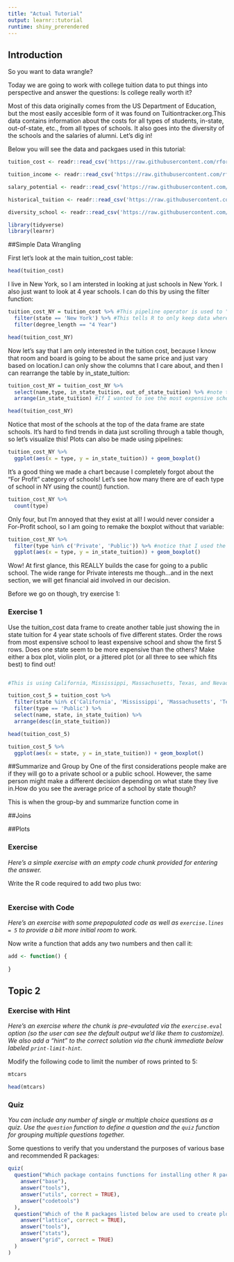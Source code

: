 ```yaml
---
title: "Actual Tutorial"
output: learnr::tutorial
runtime: shiny_prerendered
---
```


## Introduction
So you want to data wrangle?

Today we are going to work with college tuition data to put things into perspective and answer the questions: Is college really worth it?

Most of this data originally comes from the US Department of Education, but the most easily accesible form of it was found on Tuitiontracker.org.This data contains information about the costs for all types of students, in-state, out-of-state, etc., from all types of schools. It also goes into the diversity of the schools and the salaries of alumni. Let's dig in!

Below you will see the data and packgaes used in this tutorial:

```r
tuition_cost <- readr::read_csv('https://raw.githubusercontent.com/rfordatascience/tidytuesday/master/data/2020/2020-03-10/tuition_cost.csv')

tuition_income <- readr::read_csv('https://raw.githubusercontent.com/rfordatascience/tidytuesday/master/data/2020/2020-03-10/tuition_income.csv') 

salary_potential <- readr::read_csv('https://raw.githubusercontent.com/rfordatascience/tidytuesday/master/data/2020/2020-03-10/salary_potential.csv')

historical_tuition <- readr::read_csv('https://raw.githubusercontent.com/rfordatascience/tidytuesday/master/data/2020/2020-03-10/historical_tuition.csv')

diversity_school <- readr::read_csv('https://raw.githubusercontent.com/rfordatascience/tidytuesday/master/data/2020/2020-03-10/diversity_school.csv')

library(tidyverse)
library(learnr)
```

##Simple Data Wrangling

First let's look at the main tuition_cost table:
```r
head(tuition_cost)
```
I live in New York, so I am intersted in looking at just schools in New York. I also just want to look at 4 year schools. I can do this by using the filter function:
```r
tuition_cost_NY = tuition_cost %>% #This pipeline operator is used to "pipe" any data through a function
  filter(state == 'New York') %>% #This tells R to only keep data where the "state" vector equals "New York" 
  filter(degree_length == "4 Year")

head(tuition_cost_NY)
```
Now let's say that I am only interested in the tuition cost, because I know that room and board is going to be about the same price and just vary based on location.I can only show the columns that I care about, and then I can rearrange the table by in_state_tuition:
```r
tuition_cost_NY = tuition_cost_NY %>% 
  select(name,type, in_state_tuition, out_of_state_tuition) %>% #note that the order you write the selected columns is the order they will appear
  arrange(in_state_tuition) #If I wanted to see the most expensive schools at the top, I could order it in descending order using desc(in_state_tuition)

head(tuition_cost_NY)
```

Notice that most of the schools at the top of the data frame are state schools. It's hard to find trends in data just scrolling through a table though, so let's visualize this! Plots can also be made using pipelines:
```r
tuition_cost_NY %>%
  ggplot(aes(x = type, y = in_state_tuition)) + geom_boxplot()
```

It's a good thing we made a chart because I completely forgot about the "For Profit" category of schools! Let's see how many there are of each type of school in NY using the count() function. 
```r
tuition_cost_NY %>%
  count(type)
```
Only four, but I'm annoyed that they exist at all! I would never consider a For-Profit school, so I am going to remake the boxplot without that variable:
```r
tuition_cost_NY %>%
  filter(type %in% c('Private', 'Public')) %>% #notice that I used the %in% operator to filter with 2 variables
  ggplot(aes(x = type, y = in_state_tuition)) + geom_boxplot()
```

Wow! At first glance, this REALLY builds the case for going to a public school. The wide range for Private interests me though...and in the next section, we will get financial aid involved in our decision. 

Before we go on though, try exercise 1: 

### Exercise 1
Use the tuition_cost data frame to create another table just showing the in state tuition for 4 year state schools of five different states. Order the rows from most expensive school to least expensive school and show the first 5 rows. Does one state seem to be more expensive than the others? Make either a box plot, violin plot, or a jittered plot (or all three to see which fits best) to find out!
```r

```

```r
#This is using California, Mississippi, Massachusetts, Texas, and Nevada. You can use any states you are interested in, but you can substitute these states into your own code to see if you get the same answers

tuition_cost_5 = tuition_cost %>%
  filter(state %in% c('California', 'Mississippi', 'Massachusetts', 'Texas', 'Nevada')) %>%
  filter(type == 'Public') %>%
  select(name, state, in_state_tuition) %>%
  arrange(desc(in_state_tuition))

head(tuition_cost_5)

tuition_cost_5 %>%
  ggplot(aes(x = state, y = in_state_tuition)) + geom_boxplot()
```


##Summarize and Group by
One of the first considerations people make are if they will go to a private school or a public school. However, the same person might make a different decision depending on what state they live in.How do you see the average price of a school by state though?

This is when the group-by and summarize function come in

##Joins

##Plots

### Exercise 

*Here's a simple exercise with an empty code chunk provided for entering the answer.*

Write the R code required to add two plus two:

```r

```

### Exercise with Code

*Here's an exercise with some prepopulated code as well as `exercise.lines = 5` to provide a bit more initial room to work.*

Now write a function that adds any two numbers and then call it:

```r
add <- function() {
  
}
```

## Topic 2

### Exercise with Hint

*Here's an exercise where the chunk is pre-evaulated via the `exercise.eval` option (so the user can see the default output we'd like them to customize). We also add a "hint" to the correct solution via the chunk immediate below labeled `print-limit-hint`.*

Modify the following code to limit the number of rows printed to 5:

```r
mtcars
```

```r
head(mtcars)
```

### Quiz

*You can include any number of single or multiple choice questions as a quiz. Use the `question` function to define a question and the `quiz` function for grouping multiple questions together.*

Some questions to verify that you understand the purposes of various base and recommended R packages:

```r
quiz(
  question("Which package contains functions for installing other R packages?",
    answer("base"),
    answer("tools"),
    answer("utils", correct = TRUE),
    answer("codetools")
  ),
  question("Which of the R packages listed below are used to create plots?",
    answer("lattice", correct = TRUE),
    answer("tools"),
    answer("stats"),
    answer("grid", correct = TRUE)
  )
)
```

